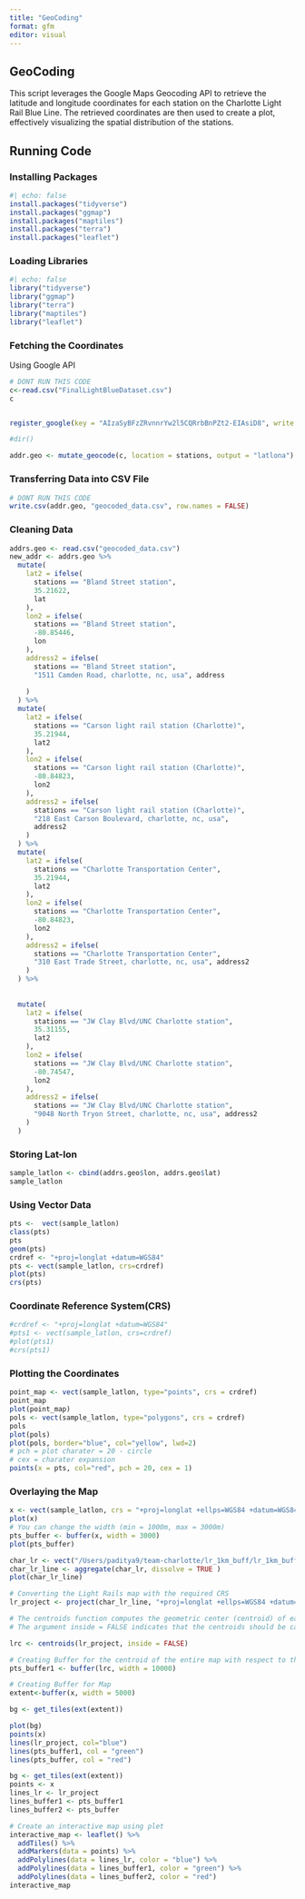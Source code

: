 ```yaml
---
title: "GeoCoding"
format: gfm
editor: visual
---
```


## GeoCoding   

This script leverages the Google Maps Geocoding API to retrieve the latitude and longitude coordinates for each station on the Charlotte Light Rail Blue Line. The retrieved coordinates are then used to create a plot, effectively visualizing the spatial distribution of the stations.

## Running Code

### Installing Packages

```r
#| echo: false
install.packages("tidyverse")
install.packages("ggmap")
install.packages("maptiles")
install.packages("terra")
install.packages("leaflet")
```

### Loading Libraries

```r
#| echo: false
library("tidyverse")
library("ggmap")
library("terra")
library("maptiles")
library("leaflet")
```

### Fetching the Coordinates

Using Google API

```r
# DONT RUN THIS CODE
c<-read.csv("FinalLightBlueDataset.csv")
c


register_google(key = "AIzaSyBFzZRvnnrYw2l5CQRrbBnPZt2-EIAsiD8", write = TRUE)

#dir()

addr.geo <- mutate_geocode(c, location = stations, output = "latlona")

```

### Transferring Data into CSV File

```r
# DONT RUN THIS CODE
write.csv(addr.geo, "geocoded_data.csv", row.names = FALSE)
```

### Cleaning Data

```r
addrs.geo <- read.csv("geocoded_data.csv")
new_addr <- addrs.geo %>% 
  mutate(
    lat2 = ifelse(
      stations == "Bland Street station", 
      35.21622, 
      lat
    ), 
    lon2 = ifelse(
      stations == "Bland Street station", 
      -80.85446, 
      lon
    ),
    address2 = ifelse(
      stations == "Bland Street station", 
      "1511 Camden Road, charlotte, nc, usa", address
      
    )
  ) %>% 
  mutate(
    lat2 = ifelse(
      stations == "Carson light rail station (Charlotte)", 
      35.21944, 
      lat2
    ), 
    lon2 = ifelse(
      stations == "Carson light rail station (Charlotte)", 
      -80.84823, 
      lon2
    ),
    address2 = ifelse(
      stations == "Carson light rail station (Charlotte)", 
      "218 East Carson Boulevard, charlotte, nc, usa",
      address2
    )
  ) %>% 
  mutate(
    lat2 = ifelse(
      stations == "Charlotte Transportation Center", 
      35.21944, 
      lat2
    ), 
    lon2 = ifelse(
      stations == "Charlotte Transportation Center", 
      -80.84823, 
      lon2
    ),
    address2 = ifelse(
      stations == "Charlotte Transportation Center", 
      "310 East Trade Street, charlotte, nc, usa", address2 
    )
  ) %>% 
  
  
  mutate(
    lat2 = ifelse(
      stations == "JW Clay Blvd/UNC Charlotte station", 
      35.31155, 
      lat2
    ), 
    lon2 = ifelse(
      stations == "JW Clay Blvd/UNC Charlotte station", 
      -80.74547, 
      lon2
    ),
    address2 = ifelse(
      stations == "JW Clay Blvd/UNC Charlotte station", 
      "9048 North Tryon Street, charlotte, nc, usa", address2 
    )
  )


```

### Storing Lat-lon

```r
sample_latlon <- cbind(addrs.geo$lon, addrs.geo$lat)
sample_latlon
```

### Using Vector Data

```r
pts <-  vect(sample_latlon)
class(pts)
pts
geom(pts)
crdref <- "+proj=longlat +datum=WGS84"
pts <- vect(sample_latlon, crs=crdref)
plot(pts)
crs(pts)
```

### Coordinate Reference System(CRS)

```r
#crdref <- "+proj=longlat +datum=WGS84"
#pts1 <- vect(sample_latlon, crs=crdref)
#plot(pts1)
#crs(pts1)
```

### Plotting the Coordinates

```r
point_map <- vect(sample_latlon, type="points", crs = crdref)
point_map
plot(point_map)
pols <- vect(sample_latlon, type="polygons", crs = crdref)
pols
plot(pols)
plot(pols, border="blue", col="yellow", lwd=2)
# pch = plot charater = 20 - circle 
# cex = charater expansion
points(x = pts, col="red", pch = 20, cex = 1)

```

### Overlaying the Map

```r
x <- vect(sample_latlon, crs = "+proj=longlat +ellps=WGS84 +datum=WGS84 +no_defs")
plot(x)
# You can change the width (min = 1000m, max = 3000m)
pts_buffer <- buffer(x, width = 3000)
plot(pts_buffer)

char_lr <- vect("/Users/paditya9/team-charlotte/lr_1km_buff/lr_1km_buff.shp")
char_lr_line <- aggregate(char_lr, dissolve = TRUE )
plot(char_lr_line)

# Converting the Light Rails map with the required CRS
lr_project <- project(char_lr_line, "+proj=longlat +ellps=WGS84 +datum=WGS84 +no_defs")

# The centroids function computes the geometric center (centroid) of each geometry. 
# The argument inside = FALSE indicates that the centroids should be calculated regardless of whether they fall within the geometries or not

lrc <- centroids(lr_project, inside = FALSE)

# Creating Buffer for the centroid of the entire map with respect to the polygon
pts_buffer1 <- buffer(lrc, width = 10000)

# Creating Buffer for Map
extent<-buffer(x, width = 5000)

bg <- get_tiles(ext(extent))

plot(bg)
points(x)
lines(lr_project, col="blue")
lines(pts_buffer1, col = "green")
lines(pts_buffer, col = "red")
```

```r
bg <- get_tiles(ext(extent))
points <- x
lines_lr <- lr_project
lines_buffer1 <- pts_buffer1
lines_buffer2 <- pts_buffer

# Create an interactive map using plet
interactive_map <- leaflet() %>%
  addTiles() %>%
  addMarkers(data = points) %>%
  addPolylines(data = lines_lr, color = "blue") %>%
  addPolylines(data = lines_buffer1, color = "green") %>%
  addPolylines(data = lines_buffer2, color = "red")
interactive_map
```






